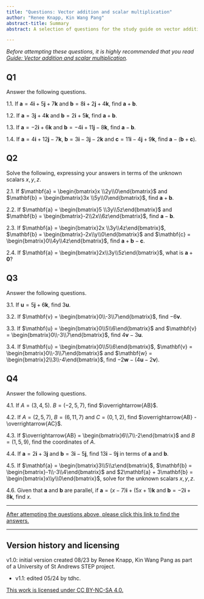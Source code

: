 ```yaml
---
title: "Questions: Vector addition and scalar multiplication"
author: "Renee Knapp, Kin Wang Pang"
abstract-title: Summary
abstract: A selection of questions for the study guide on vector addition and scalar multiplication.

---
```


*Before attempting these questions, it is highly recommended that you read [Guide: Vector addition and scalar multiplication](../studyguides/addandsm.qmd).*
<!--2 hyperlinks: line9, 70-->

## Q1 {-}

Answer the following questions.

1.1. If $\mathbf{a} = 4\mathbf{i} + 5\mathbf{j} + 7\mathbf{k}$ and $\mathbf{b} = 8\mathbf{i} + 2\mathbf{j} + 4\mathbf{k}$, find $\mathbf{a} + \mathbf{b}$.

1.2. If $\mathbf{a} = 3\mathbf{j} + 4\mathbf{k}$ and $\mathbf{b} = 2\mathbf{i} + 5\mathbf{k}$, find $\mathbf{a} + \mathbf{b}$.

1.3. If $\mathbf{a} = -2\mathbf{i}  + 6\mathbf{k}$ and $\mathbf{b} = -4\mathbf{i} + 11\mathbf{j} -8\mathbf{k}$, find $\mathbf{a} - \mathbf{b}$.

1.4. If $\mathbf{a} = 4\mathbf{i} + 12\mathbf{j} -7\mathbf{k}$, $\mathbf{b} = 3\mathbf{i} -3\mathbf{j} -2\mathbf{k}$ and $\mathbf{c} = 11\mathbf{i} -4\mathbf{j} +9\mathbf{k}$, find $\mathbf{a} - (\mathbf{b} + \mathbf{c})$.

## Q2 {-}

Solve the following, expressing your answers in terms of the unknown scalars $x,y,z$.

2.1. If $\mathbf{a} = \begin{bmatrix}x \\2y\\0\end{bmatrix}$ and $\mathbf{b} = \begin{bmatrix}3x \\5y\\0\end{bmatrix}$, find $\mathbf{a} + \mathbf{b}$.

2.2. If $\mathbf{a} = \begin{bmatrix}5 \\3y\\5z\end{bmatrix}$ and $\mathbf{b} = \begin{bmatrix}-2\\2x\\6z\end{bmatrix}$, find $\mathbf{a} - \mathbf{b}$.

2.3. If $\mathbf{a} = \begin{bmatrix}2x \\3y\\4z\end{bmatrix}$, $\mathbf{b} = \begin{bmatrix}-2x\\y\\0\end{bmatrix}$ and  $\mathbf{c} = \begin{bmatrix}0\\4y\\4z\end{bmatrix}$, find $\mathbf{a} + \mathbf{b} - \mathbf{c}$.

2.4. If $\mathbf{a} = \begin{bmatrix}2x\\3y\\5z\end{bmatrix}$, what is $\mathbf{a} + \mathbf{0}$?

## Q3 {-}

Answer the following questions.

3.1. If $\mathbf{u} = 5\mathbf{j} + 6\mathbf{k}$, find $3\mathbf{u}$.

3.2. If $\mathbf{v} = \begin{bmatrix}0\\-3\\7\end{bmatrix}$, find $-6\mathbf{v}$.

3.3. If $\mathbf{u} = \begin{bmatrix}0\\5\\6\end{bmatrix}$ and $\mathbf{v} = \begin{bmatrix}0\\-3\\7\end{bmatrix}$, find $4\mathbf{v} - 3\mathbf{u}$.

3.4. If $\mathbf{u} = \begin{bmatrix}0\\5\\6\end{bmatrix}$, $\mathbf{v} = \begin{bmatrix}0\\-3\\7\end{bmatrix}$ and $\mathbf{w} = \begin{bmatrix}2\\3\\-4\end{bmatrix}$, find $-2\mathbf{w} - (4\mathbf{u} -2\mathbf{v})$.

## Q4 {-}

Answer the following questions.

4.1. If $A = (3,4,5)$. $B = (-2,5,7)$, find $\overrightarrow{AB}$.

4.2. If $A = (2,5,7)$, $B = (6,11,7)$ and $C = (0,1,2)$, find $\overrightarrow{AB} - \overrightarrow{AC}$.

<!-- 4.3. If $A = (2,9)$, $B = (12,4)$, $C = (4k,3k)$ and $\overrightarrow{AB}$ and $\overrightarrow{BC}$ are parallel, find $k$. -->

4.3. If $\overrightarrow{AB} = \begin{bmatrix}6\\7\\-2\end{bmatrix}$ and $B = (1,5,9)$, find the coordinates of $A$.

4.4. If $\mathbf{a} = 2\mathbf{i} + 3\mathbf{j}$ and $\mathbf{b} = 3\mathbf{i} -5\mathbf{j}$, find $13\mathbf{i} -9\mathbf{j}$ in terms of $\mathbf{a}$ and $\mathbf{b}$.

4.5. If $\mathbf{a} = \begin{bmatrix}3\\5\\z\end{bmatrix}$, $\mathbf{b} = \begin{bmatrix}-1\\-3\\4\end{bmatrix}$ and $2\mathbf{a} + 3\mathbf{b} = \begin{bmatrix}x\\y\\0\end{bmatrix}$, solve for the unknown scalars $x,y,z$. 

4.6. Given that $\mathbf{a}$ and $\mathbf{b}$ are parallel, if $\mathbf{a} = (x-7)\mathbf{i} + (5x+1)\mathbf{k}$ and $\mathbf{b} = -2\mathbf{i} + 8\mathbf{k}$, find $x$. 

<!-- 4.8. If $5\begin{bmatrix}\alpha\\3\\7\\1\end{bmatrix} - \begin{bmatrix}-5\\\beta\\2\\-5\end{bmatrix} = \begin{bmatrix}2\alpha\\3\beta\\\gamma\\2\delta\end{bmatrix} + 2\begin{bmatrix}-1\\4\\6\\\delta\end{bmatrix}$, solve for the unknowns. -->

---

[After attempting the questions above, please click this link to find the answers.](../answers/as-addandsm.qmd)

---

## Version history and licensing {-}

v1.0: initial version created 08/23 by Renee Knapp, Kin Wang Pang as part of a University of St Andrews STEP project.

  - v1.1: edited 05/24 by tdhc.

[This work is licensed under CC BY-NC-SA 4.0.](https://creativecommons.org/licenses/by-nc-sa/4.0/?ref=chooser-v1)